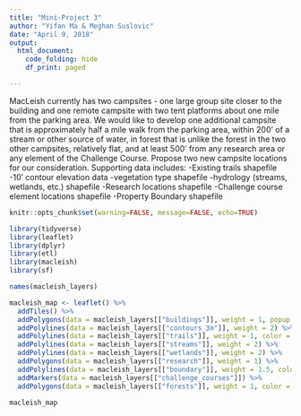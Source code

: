 ```yaml
---
title: "Mini-Project 3"
author: "Yifan Ma & Meghan Suslovic"
date: "April 9, 2018"
output: 
  html_document:
    code_folding: hide
    df_print: paged 

---
```

MacLeish currently has two campsites - one large group site closer to the building and one remote campsite with two tent platforms about one mile from the parking area. We would like to develop one additional campsite that is approximately half a mile walk from the parking area, within 200’ of a stream or other source of water, in forest that is unlike the forest in the two other campsites, relatively flat, and at least 500’ from any research area or any element of the Challenge Course. Propose two new campsite locations for our consideration.
Supporting data includes:
-Existing trails shapefile
-10’ contour elevation data
-vegetation type shapefile
-hydrology (streams, wetlands, etc.) shapefile
-Research locations shapefile
-Challenge course element locations shapefile
-Property Boundary shapefile

```r
knitr::opts_chunk$set(warning=FALSE, message=FALSE, echo=TRUE)
```

```r
library(tidyverse)
library(leaflet)
library(dplyr)
library(etl)
library(macleish)
library(sf)
```

```r
names(macleish_layers)
```

```r
macleish_map <- leaflet() %>%
  addTiles() %>%
  addPolygons(data = macleish_layers[["buildings"]], weight = 1, popup = ~name) %>%
  addPolylines(data = macleish_layers[["contours_3m"]], weight = 2) %>%
  addPolylines(data = macleish_layers[["trails"]], weight = 1, color = "brown") %>%
  addPolylines(data = macleish_layers[["streams"]], weight = 2) %>%
  addPolylines(data = macleish_layers[["wetlands"]], weight = 2) %>%
  addPolygons(data = macleish_layers[["research"]], weight = 1) %>%
  addPolylines(data = macleish_layers[["boundary"]], weight = 1.5, color = "red") %>%
  addMarkers(data = macleish_layers[["challenge_courses"]]) %>%
  addPolygons(data = macleish_layers[["forests"]], weight = 1, color = "green")

macleish_map  

```

